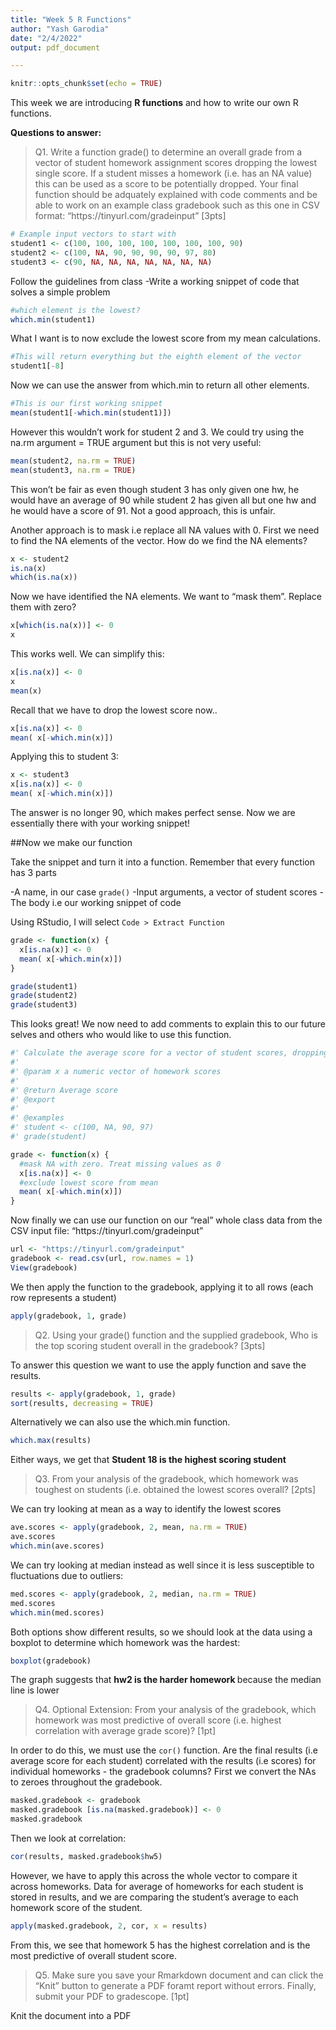 ```yaml
---
title: "Week 5 R Functions"
author: "Yash Garodia"
date: "2/4/2022"
output: pdf_document

---
```


```r
knitr::opts_chunk$set(echo = TRUE)
```

This week we are introducing **R functions** and how to write our own R functions. 

**Questions to answer: **

> Q1. Write a function grade() to determine an overall grade from a vector of student homework
assignment scores dropping the lowest single score. If a student misses a homework (i.e. has an
NA value) this can be used as a score to be potentially dropped. Your final function should be
adquately explained with code comments and be able to work on an example class gradebook
such as this one in CSV format: “https://tinyurl.com/gradeinput” [3pts]

```r
# Example input vectors to start with
student1 <- c(100, 100, 100, 100, 100, 100, 100, 90)
student2 <- c(100, NA, 90, 90, 90, 90, 97, 80)
student3 <- c(90, NA, NA, NA, NA, NA, NA, NA)
```

Follow the guidelines from class
-Write a working snippet of code that solves a simple problem 

```r
#which element is the lowest? 
which.min(student1)
```
What I want is to now exclude the lowest score from my mean calculations. 
```r
#This will return everything but the eighth element of the vector 
student1[-8]
```
Now we can use the answer from which.min to return all other elements. 

```r
#This is our first working snippet 
mean(student1[-which.min(student1)])
```
However this wouldn't work for student 2 and 3. We could try using the na.rm argument = TRUE argument but this is not very useful: 

```r
mean(student2, na.rm = TRUE)
mean(student3, na.rm = TRUE)
```
This won't be fair as even though student 3 has only given one hw, he would have an average of 90 while student 2 has given all but one hw and he would have a score of 91. Not a good approach, this is unfair.

Another approach is to mask i.e replace all NA values with 0. 
First we need to find the NA elements of the vector. 
How do we find the NA elements?

```r
x <- student2
is.na(x)
which(is.na(x))
```
Now we have identified the NA elements. We want to "mask them". Replace them with zero? 

```r
x[which(is.na(x))] <- 0
x
```
This works well. We can simplify this: 

```r
x[is.na(x)] <- 0 
x
mean(x)
```
Recall that we have to drop the lowest score now.. 

```r
x[is.na(x)] <- 0 
mean( x[-which.min(x)])
```
Applying this to student 3: 

```r
x <- student3
x[is.na(x)] <- 0 
mean( x[-which.min(x)])
```
The answer is no longer 90, which makes perfect sense. Now we are essentially there with your working snippet! 

##Now we make our function


Take the snippet and turn it into a function. Remember that every function has 3 parts

-A name, in our case `grade()`
-Input arguments, a vector of student scores 
-The body i.e our working snippet of code 

Using RStudio, I will select `Code > Extract Function`
```r
grade <- function(x) {
  x[is.na(x)] <- 0 
  mean( x[-which.min(x)])
}
```

```r
grade(student1)
grade(student2)
grade(student3)
```
This looks great! We now need to add comments to explain this to our future selves and others who would like to use this function.

```r
#' Calculate the average score for a vector of student scores, dropping the lowest score. Missing values will be treated as 0.
#'
#' @param x a numeric vector of homework scores 
#'
#' @return Average score 
#' @export
#'
#' @examples
#' student <- c(100, NA, 90, 97)
#' grade(student)

grade <- function(x) {
  #mask NA with zero. Treat missing values as 0
  x[is.na(x)] <- 0 
  #exclude lowest score from mean 
  mean( x[-which.min(x)])
}
```

Now finally we can use our function on our "real" whole class data from the CSV input file: "https://tinyurl.com/gradeinput"

```r
url <- "https://tinyurl.com/gradeinput"
gradebook <- read.csv(url, row.names = 1)
View(gradebook)
```

We then apply the function to the gradebook, applying it to all rows (each row represents a student)
```r
apply(gradebook, 1, grade)
```

>Q2. Using your grade() function and the supplied gradebook, Who is the top scoring student
overall in the gradebook? [3pts]

To answer this question we want to use the apply function and save the results. 
```r
results <- apply(gradebook, 1, grade)
sort(results, decreasing = TRUE)
```
Alternatively we can also use the which.min function. 

```r
which.max(results)
```
Either ways, we get that **Student 18 is the highest scoring student**

>Q3. From your analysis of the gradebook, which homework was toughest on students (i.e. obtained the lowest scores overall? [2pts]

We can try looking at mean as a way to identify the lowest scores

```r
ave.scores <- apply(gradebook, 2, mean, na.rm = TRUE)
ave.scores
which.min(ave.scores)
```
We can try looking at median instead as well since it is less susceptible to fluctuations due to outliers: 

```r
med.scores <- apply(gradebook, 2, median, na.rm = TRUE)
med.scores
which.min(med.scores)
```
Both options show different results, so we should look at the data using a boxplot to determine which homework was the hardest: 
```r
boxplot(gradebook)
```
The graph suggests that **hw2 is the harder homework ** because the median line is lower 

>Q4. Optional Extension: From your analysis of the gradebook, which homework was most
predictive of overall score (i.e. highest correlation with average grade score)? [1pt]

In order to do this, we must use the `cor()` function. Are the final results (i.e average score for each student) correlated with the results (i.e scores) for individual homeworks - the gradebook columns? 
First we convert the NAs to zeroes throughout the gradebook. 

```r
masked.gradebook <- gradebook
masked.gradebook [is.na(masked.gradebook)] <- 0
masked.gradebook
```

Then we look at correlation:
```r
cor(results, masked.gradebook$hw5)
```
However, we have to apply this across the whole vector to compare it across homeworks. Data for average of homeworks for each student is stored in results, and we are comparing the student's average to each homework score of the student. 

```r
apply(masked.gradebook, 2, cor, x = results)
```

From this, we see that homework 5 has the highest correlation and is the most predictive of overall student score. 

>Q5. Make sure you save your Rmarkdown document and can click the “Knit” button to generate
a PDF foramt report without errors. Finally, submit your PDF to gradescope. [1pt]

Knit the document into a PDF

